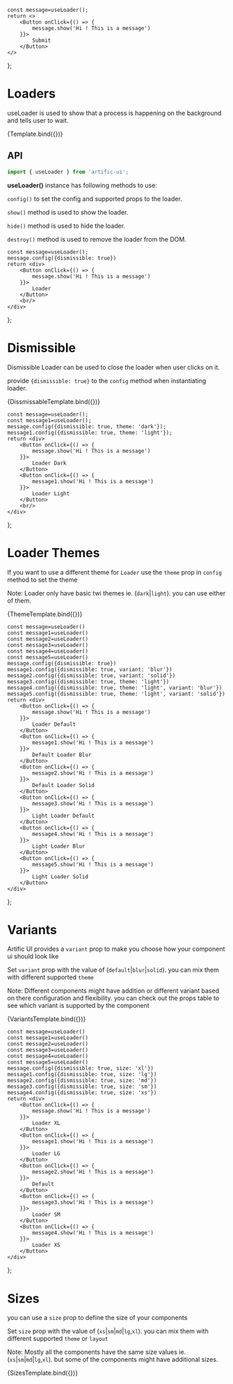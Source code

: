 
	const message=useLoader();
	return <>
		<Button onClick={() => {
			message.show('Hi ! This is a message')
		}}>
			Submit
		</Button>
	</>
};

# Loaders

useLoader is used to show that a process is happening on the background and tells user to wait.

<div>
	<div name="Loaders">{Template.bind({})}</div>
</div>

## API

```jsx
import { useLoader } from 'artific-ui';
```

<b>useLoader()</b> instance has following methods to use:

`config()` to set the config and supported props to the loader.

`show()` method is used to show the loader.

`hide()`  method is used to hide the loader.

`destroy()`  method is used to remove the loader from the DOM.


	const message=useLoader();
	message.config({dismissible: true})
	return <div>
		<Button onClick={() => {
			message.show('Hi ! This is a message')
		}}>
			Loader
		</Button>
		<br/>
	</div>
};

# Dismissible

Dismissible Loader can be used to close the loader when user clicks on it.

provide `{dismissible: true}` to the `config` method when instantiating loader.

<div>
	<div name="Dismissible">{DissmissableTemplate.bind({})}</div>
</div>

	const message=useLoader();
	const message1=useLoader();
	message.config({dismissible: true, theme: 'dark'});
	message1.config({dismissible: true, theme: 'light'});
	return <div>
		<Button onClick={() => {
			message.show('Hi ! This is a message')
		}}>
			Loader Dark
		</Button>
		<Button onClick={() => {
			message1.show('Hi ! This is a message')
		}}>
			Loader Light
		</Button>
		<br/>
	</div>
};

# Loader Themes

If you want to use a different theme for `Loader` use the `theme` prop in `config` method to set the theme

Note: Loader only have basic twi themes ie. (`dark`|`light`). you can use either of them.

<div>
	<div name="Loader Themes">{ThemeTemplate.bind({})}</div>
</div>


	const message=useLoader()
	const message1=useLoader()
	const message2=useLoader()
	const message3=useLoader()
	const message4=useLoader()
	const message5=useLoader()
	message.config({dismissible: true})
	message1.config({dismissible: true, variant: 'blur'})
	message2.config({dismissible: true, variant: 'solid'})
	message3.config({dismissible: true, theme: 'light'})
	message4.config({dismissible: true, theme: 'light', variant: 'blur'})
	message5.config({dismissible: true, theme: 'light', variant: 'solid'})
	return <div>
		<Button onClick={() => {
			message.show('Hi ! This is a message')
		}}>
			Loader Default
		</Button>
		<Button onClick={() => {
			message1.show('Hi ! This is a message')
		}}>
			Default Loader Blur
		</Button>
		<Button onClick={() => {
			message2.show('Hi ! This is a message')
		}}>
			Default Loader Solid
		</Button>
		<Button onClick={() => {
			message3.show('Hi ! This is a message')
		}}>
			Light Loader Default
		</Button>
		<Button onClick={() => {
			message4.show('Hi ! This is a message')
		}}>
			Light Loader Blur
		</Button>
		<Button onClick={() => {
			message5.show('Hi ! This is a message')
		}}>
			Light Loader Solid
		</Button>
	</div>
};

# Variants

Artific UI provides a `variant` prop to make you choose how your component ui should look like

Set `variant` prop with the value of (`default`|`blur`|`solid`). you can mix them with different supported `theme`

Note: Different components might have addition or different variant based on there configuration and flexibility.
you can check out the props table to see which variant is supported by the component

<div>
	<div name="Variants">{VariantsTemplate.bind({})}</div>
</div>

	const message=useLoader()
	const message1=useLoader()
	const message2=useLoader()
	const message3=useLoader()
	const message4=useLoader()
	const message5=useLoader()
	message.config({dismissible: true, size: 'xl'})
	message1.config({dismissible: true, size: 'lg'})
	message2.config({dismissible: true, size: 'md'})
	message3.config({dismissible: true, size: 'sm'})
	message4.config({dismissible: true, size: 'xs'})
	return <div>
		<Button onClick={() => {
			message.show('Hi ! This is a message')
		}}>
			Loader XL
		</Button>
		<Button onClick={() => {
			message1.show('Hi ! This is a message')
		}}>
			Loader LG
		</Button>
		<Button onClick={() => {
			message2.show('Hi ! This is a message')
		}}>
			Default
		</Button>
		<Button onClick={() => {
			message3.show('Hi ! This is a message')
		}}>
			Loader SM
		</Button>
		<Button onClick={() => {
			message4.show('Hi ! This is a message')
		}}>
			Loader XS
		</Button>
	</div>
};

# Sizes

you can use a `size` prop to define the size of your components

Set `size` prop with the value of (`xs`|`sm`|`md`|`lg`,`xl`). you can mix them with different supported `theme` or `layout`

Note: Mostly all the components have the same size values ie.(`xs`|`sm`|`md`|`lg`,`xl`). but some of the components might have additional sizes.

<div>
	<div name="Sizes">{SizesTemplate.bind({})}</div>
</div>

